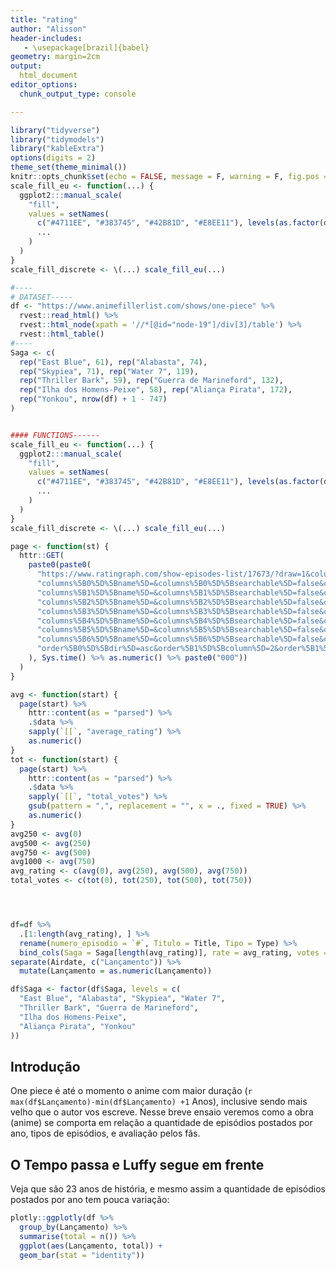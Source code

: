 ```yaml
---
title: "rating"
author: "Alisson"
header-includes:
   - \usepackage[brazil]{babel}
geometry: margin=2cm
output:
  html_document
editor_options:
  chunk_output_type: console

---
```


```r
library("tidyverse")
library("tidymodels")
library("kableExtra")
options(digits = 2)
theme_set(theme_minimal())
knitr::opts_chunk$set(echo = FALSE, message = F, warning = F, fig.pos = "H", fig.align = "center", fig.width = 7.8, fig.height = 4.85)
scale_fill_eu <- function(...) {
  ggplot2:::manual_scale(
    "fill",
    values = setNames(
      c("#4711EE", "#383745", "#42B81D", "#E8EE11"), levels(as.factor(data$Tipo)),
      ...
    )
  )
}
scale_fill_discrete <- \(...) scale_fill_eu(...)
```
```r
#----
# DATASET-----
df <- "https://www.animefillerlist.com/shows/one-piece" %>%
  rvest::read_html() %>%
  rvest::html_node(xpath = '//*[@id="node-19"]/div[3]/table') %>%
  rvest::html_table()
#----
Saga <- c(
  rep("East Blue", 61), rep("Alabasta", 74),
  rep("Skypiea", 71), rep("Water 7", 119),
  rep("Thriller Bark", 59), rep("Guerra de Marineford", 132),
  rep("Ilha dos Homens-Peixe", 58), rep("Aliança Pirata", 172),
  rep("Yonkou", nrow(df) + 1 - 747)
)


#### FUNCTIONS------
scale_fill_eu <- function(...) {
  ggplot2:::manual_scale(
    "fill",
    values = setNames(
      c("#4711EE", "#383745", "#42B81D", "#E8EE11"), levels(as.factor(data$Tipo)),
      ...
    )
  )
}
scale_fill_discrete <- \(...) scale_fill_eu(...)

page <- function(st) {
  httr::GET(
    paste0(paste0(
      "https://www.ratingraph.com/show-episodes-list/17673/?draw=1&columns%5B0%5D%5Bdata%5D=trend&",
      "columns%5B0%5D%5Bname%5D=&columns%5B0%5D%5Bsearchable%5D=false&columns%5B0%5D%5Borderable%5D=true&columns%5B0%5D%5Bsearch%5D%5Bvalue%5D=&columns%5B0%5D%5Bsearch%5D%5Bregex%5D=false&columns%5B1%5D%5Bdata%5D=season&",
      "columns%5B1%5D%5Bname%5D=&columns%5B1%5D%5Bsearchable%5D=false&columns%5B1%5D%5Borderable%5D=true&columns%5B1%5D%5Bsearch%5D%5Bvalue%5D=&columns%5B1%5D%5Bsearch%5D%5Bregex%5D=false&columns%5B2%5D%5Bdata%5D=episode&",
      "columns%5B2%5D%5Bname%5D=&columns%5B2%5D%5Bsearchable%5D=false&columns%5B2%5D%5Borderable%5D=true&columns%5B2%5D%5Bsearch%5D%5Bvalue%5D=&columns%5B2%5D%5Bsearch%5D%5Bregex%5D=false&columns%5B3%5D%5Bdata%5D=name&",
      "columns%5B3%5D%5Bname%5D=&columns%5B3%5D%5Bsearchable%5D=false&columns%5B3%5D%5Borderable%5D=true&columns%5B3%5D%5Bsearch%5D%5Bvalue%5D=&columns%5B3%5D%5Bsearch%5D%5Bregex%5D=false&columns%5B4%5D%5Bdata%5D=start&",
      "columns%5B4%5D%5Bname%5D=&columns%5B4%5D%5Bsearchable%5D=false&columns%5B4%5D%5Borderable%5D=true&columns%5B4%5D%5Bsearch%5D%5Bvalue%5D=&columns%5B4%5D%5Bsearch%5D%5Bregex%5D=false&columns%5B5%5D%5Bdata%5D=total_votes&",
      "columns%5B5%5D%5Bname%5D=&columns%5B5%5D%5Bsearchable%5D=false&columns%5B5%5D%5Borderable%5D=true&columns%5B5%5D%5Bsearch%5D%5Bvalue%5D=&columns%5B5%5D%5Bsearch%5D%5Bregex%5D=false&columns%5B6%5D%5Bdata%5D=average_rating&",
      "columns%5B6%5D%5Bname%5D=&columns%5B6%5D%5Bsearchable%5D=false&columns%5B6%5D%5Borderable%5D=true&columns%5B6%5D%5Bsearch%5D%5Bvalue%5D=&columns%5B6%5D%5Bsearch%5D%5Bregex%5D=false&order%5B0%5D%5Bcolumn%5D=1&",
      "order%5B0%5D%5Bdir%5D=asc&order%5B1%5D%5Bcolumn%5D=2&order%5B1%5D%5Bdir%5D=asc&start=", st, "&length=250&search%5Bvalue%5D=&search%5Bregex%5D=false&_="
    ), Sys.time() %>% as.numeric() %>% paste0("000"))
  )
}

avg <- function(start) {
  page(start) %>%
    httr::content(as = "parsed") %>%
    .$data %>%
    sapply(`[[`, "average_rating") %>%
    as.numeric()
}
tot <- function(start) {
  page(start) %>%
    httr::content(as = "parsed") %>%
    .$data %>%
    sapply(`[[`, "total_votes") %>%
    gsub(pattern = ",", replacement = "", x = ., fixed = TRUE) %>%
    as.numeric()
}
avg250 <- avg(0)
avg500 <- avg(250)
avg750 <- avg(500)
avg1000 <- avg(750)
avg_rating <- c(avg(0), avg(250), avg(500), avg(750))
total_votes <- c(tot(0), tot(250), tot(500), tot(750))




df=df %>%
  .[1:length(avg_rating), ] %>% 
  rename(numero_episodio = `#`, Titulo = Title, Tipo = Type) %>%
  bind_cols(Saga = Saga[length(avg_rating)], rate = avg_rating, votes = total_votes) %>% 
separate(Airdate, c("Lançamento")) %>%
  mutate(Lançamento = as.numeric(Lançamento))

df$Saga <- factor(df$Saga, levels = c(
  "East Blue", "Alabasta", "Skypiea", "Water 7",
  "Thriller Bark", "Guerra de Marineford",
  "Ilha dos Homens-Peixe",
  "Aliança Pirata", "Yonkou"
))
```

## Introdução

One piece é até o momento   o anime com maior duração (`r max(df$Lançamento)-min(df$Lançamento) +1 ` Anos), inclusive sendo mais velho que o autor vos escreve. Nesse breve ensaio veremos como a obra (anime) se comporta em relação a quantidade de episódios postados por ano, tipos de episódios, e avaliação pelos fãs.

## O Tempo passa e Luffy segue em frente
Veja que são 23 anos de história, e mesmo assim a quantidade de episódios postados por ano tem pouca variação:
```r
plotly::ggplotly(df %>%
  group_by(Lançamento) %>%
  summarise(total = n()) %>%
  ggplot(aes(Lançamento, total)) +
  geom_bar(stat = "identity"))
```
